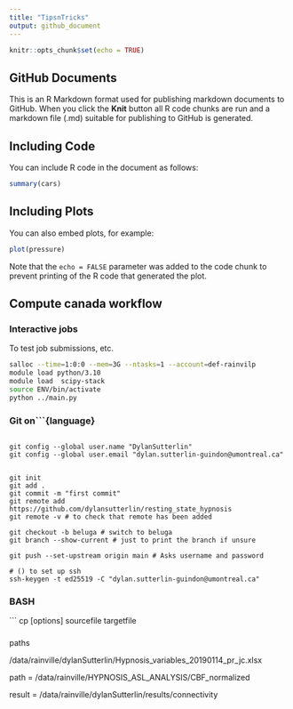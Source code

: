 ```yaml
---
title: "TipsnTricks"
output: github_document
---
```


```r
knitr::opts_chunk$set(echo = TRUE)
```

## GitHub Documents

This is an R Markdown format used for publishing markdown documents to GitHub. When you click the **Knit** button all R code chunks are run and a markdown file (.md) suitable for publishing to GitHub is generated.

## Including Code

You can include R code in the document as follows:

```r
summary(cars)
```

## Including Plots

You can also embed plots, for example:

```r
plot(pressure)
```

Note that the `echo = FALSE` parameter was added to the code chunk to prevent printing of the R code that generated the plot.



## Compute canada workflow

### Interactive jobs

To test job submissions, etc.

```bash
salloc --time=1:0:0 --mem=3G --ntasks=1 --account=def-rainvilp 
module load python/3.10
module load  scipy-stack
source ENV/bin/activate
python ../main.py
```


### Git on```{language}

```

git config --global user.name "DylanSutterlin"
git config --global user.email "dylan.sutterlin-guindon@umontreal.ca"


git init 
git add .
git commit -m "first commit"
git remote add https://github.com/dylansutterlin/resting_state_hypnosis
git remote -v # to check that remote has been added

git checkout -b beluga # switch to beluga
git branch --show-current # just to print the branch if unsure

git push --set-upstream origin main # Asks username and password

# () to set up ssh
ssh-keygen -t ed25519 -C "dylan.sutterlin-guindon@umontreal.ca"
```

### BASH

```
cp [options] sourcefile targetfile

###
paths

/data/rainville/dylanSutterlin/Hypnosis_variables_20190114_pr_jc.xlsx

path = /data/rainville/HYPNOSIS_ASL_ANALYSIS/CBF_normalized

result = /data/rainville/dylanSutterlin/results/connectivity 

